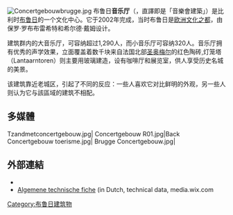 {{coord|display=title|51|12|13|N|3|13|06|E|type:landmark_scale:6250_region:BE}}
[[File:Concertgebouwbrugge.jpg|thumb]]
布鲁日'''音乐厅'''（{{lang-nl|Concertgebouw}}，直譯即是「音樂會建築」）是比利时[[布鲁日|布鲁日]]的一个文化中心。它于2002年完成，当时布鲁日是[[欧洲文化之都|欧洲文化之都]]，由保罗·罗布布雷希特和希尔德·戴姆设计。

建筑群内的大音乐厅，可容纳超过1,290人，而小音乐厅可容纳320人。音乐厅拥有优秀的声学效果，立面覆盖着数千块来自法国北部[[圣奥梅尔|圣奥梅尔]]的红色陶砖,灯笼塔（Lantaarntoren）则主要用玻璃建造，设有咖啡厅和展览室，供人享受历史名城的美景。

该建筑靠近老城区，引起了不同的反应：一些人喜欢它对比鲜明的外观，另一些人则认为它与該區域的建筑不相配。

== 多媒體 ==
<gallery>
Tzandmetconcertgebouw.jpg|
Concertgebouw R01.jpg|Back
Concertgebouw toerisme.jpg|
Brugge Concertgebouw.jpg|
</gallery>

== 外部連結 ==
* {{official|http://concertgebouw.be/}}
* [http://media.wix.com/ugd/03219a_6f4820aad4554f2b8a8052862bac71ba.pdf Algemene technische fiche] {{Wayback|url=http://media.wix.com/ugd/03219a_6f4820aad4554f2b8a8052862bac71ba.pdf |date=20151208152236 }} (in Dutch, technical data, media.wix.com

{{Authority control}}

[[Category:布鲁日建筑物|Category:布鲁日建筑物]]